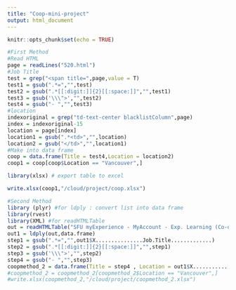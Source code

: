 ---
title: "Coop-mini-project"
output: html_document
---

```{r setup, include=FALSE}
knitr::opts_chunk$set(echo = TRUE)
```

```{r eval=FALSE}
#First Method
#Read HTML
page = readLines("520.html")
#Job Title
test = grep("<span title=",page,value = T)
test1 = gsub(".*=","",test)
test2 = gsub(".*[[:digit:]]{2}[[:space:]]","",test1)
test3 = gsub('\\\">',"",test2)
test4 = gsub("- ","",test3)
#location
indexoriginal = grep("td-text-center blacklistColumn",page)
index = indexoriginal-15
location = page[index]
location1 = gsub(".*<td>","",location)
location2 = gsub("</td>","",location1)
#Make into data frame
coop = data.frame(Title = test4,Location = location2)
coop1 = coop[coop$Location == "Vancouver",]

library(xlsx) # export table to excel

write.xlsx(coop1,"/cloud/project/coop.xlsx")
```

```{r}
#Second Method
library (plyr) #for ldply : convert list into data frame
library(rvest)
library(XML) #for readHTMLTable
out = readHTMLTable("SFU myExperience - MyAccount - Exp. Learning (Co-op) - Job Postings.html")[3]
out1 = ldply(out,data.frame)
step1 = gsub(".*=","",out1$X...............Job.Title.............)
step2 = gsub(".*[[:digit:]]{2}[[:space:]]","",step1)
step3 = gsub('\\\">',"",step2)
step4 = gsub("- ","",step3)
coopmethod_2 = data.frame(Title = step4 , Location = out1$X.................Location...............)
#coopmethod_2 = coopmethod_2[coopmethod_2$Location == "Vancouver",]
#write.xlsx(coopmethod_2,"/cloud/project/coopmethod_2.xlsx")
```


